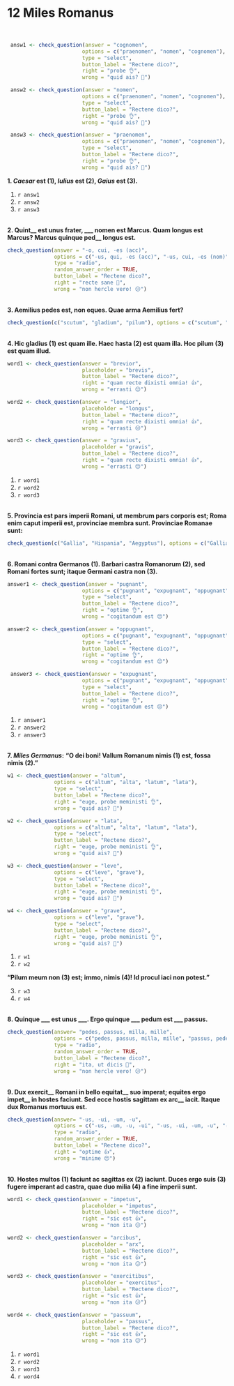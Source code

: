 # 12 Miles Romanus

</br>
```r
 answ1 <- check_question(answer = "cognomen",
                        options = c("praenomen", "nomen", "cognomen"),
                        type = "select",
                        button_label = "Rectene dico?",
                        right = "probe 👌", 
                        wrong = "quid ais? 🤨")

 answ2 <- check_question(answer = "nomen",
                        options = c("praenomen", "nomen", "cognomen"),
                        type = "select",
                        button_label = "Rectene dico?",
                        right = "probe 👌", 
                        wrong = "quid ais? 🤨")

 answ3 <- check_question(answer = "praenomen",
                        options = c("praenomen", "nomen", "cognomen"),
                        type = "select",
                        button_label = "Rectene dico?",
                        right = "probe 👌", 
                        wrong = "quid ais? 🤨")

```
**1. _Caesar_ est (1), _Iulius_ est (2), _Gaius_ est (3).**

1. `r answ1`
2. `r answ2`
3. `r answ3`

</br>
**2. Quint\_\_ est unus frater, \_\_\_ nomen est Marcus. Quam longus est Marcus? Marcus quinque ped\_\_ longus est.**


```r
check_question(answer = "-o, cui, -es (acc)", 
               options = c("-us, qui, -es (acc)", "-us, cui, -es (nom)", "-o, cui, -es (acc)", "-o, qui, -es (nom)"),
               type = "radio",
               random_answer_order = TRUE,
               button_label = "Rectene dico?",
               right = "recte sane 🙂", 
               wrong = "non hercle vero! 😕")
```
 
</br>
**3. Aemilius pedes est, non eques. Quae arma Aemilius fert?**

```r
check_question(c("scutum", "gladium", "pilum"), options = c("scutum", "gladium", "pilum", "hastam"), type = "checkbox", random_answer_order = TRUE, button_label = "Rectene dico?", right = "sic est  🤩", wrong = "minime 😔")
```

</br>
**4. Hic gladius (1) est quam ille. Haec hasta (2) est quam illa. Hoc pilum (3) est quam illud.** 

```r
word1 <- check_question(answer = "brevior",
                        placeholder = "brevis",
                        button_label = "Rectene dico?",
                        right = "quam recte dixisti omnia! 👍", 
                        wrong = "errasti 😔")

word2 <- check_question(answer = "longior",
                        placeholder = "longus",
                        button_label = "Rectene dico?",
                        right = "quam recte dixisti omnia! 👍", 
                        wrong = "errasti 😔")

word3 <- check_question(answer = "gravius",
                        placeholder = "gravis",
                        button_label = "Rectene dico?",
                        right = "quam recte dixisti omnia! 👍", 
                        wrong = "errasti 😔")
```
1. `r word1`
2. `r word2`
3. `r word3`

</br>
**5. Provincia est pars imperii Romani, ut membrum pars corporis est; Roma enim caput imperii est, provinciae membra sunt. Provinciae Romanae sunt:**

```r
check_question(c("Gallia", "Hispania", "Aegyptus"), options = c("Gallia", "Hispania", "Germania", "Aegyptus"), type = "checkbox", random_answer_order = TRUE, button_label = "Rectene dico?", right = "recte respondes 👍", wrong = "minime 😔")
```

</br>
**6. Romani contra Germanos (1). Barbari castra Romanorum (2), sed Romani fortes sunt; itaque Germani castra non (3).**

```r
answer1 <- check_question(answer = "pugnant",
                        options = c("pugnant", "expugnant", "oppugnant"),
                        type = "select",
                        button_label = "Rectene dico?",
                        right = "optime 👌", 
                        wrong = "cogitandum est 😔")

answer2 <- check_question(answer = "oppugnant",
                        options = c("pugnant", "expugnant", "oppugnant"),
                        type = "select",
                        button_label = "Rectene dico?",
                        right = "optime 👌", 
                        wrong = "cogitandum est 😔")

 answer3 <- check_question(answer = "expugnant",
                        options = c("pugnant", "expugnant", "oppugnant"),
                        type = "select",
                        button_label = "Rectene dico?",
                        right = "optime 👌", 
                        wrong = "cogitandum est 😔")

```
1. `r answer1`
2. `r answer2`
3. `r answer3`

</br>
**7. _Miles Germanus_:** 
**"O dei boni! Vallum Romanum nimis (1) est, fossa nimis (2)."**

```r
w1 <- check_question(answer = "altum", 
               options = c("altum", "alta", "latum", "lata"),
               type = "select",
               button_label = "Rectene dico?",
               right = "euge, probe meministi 👌", 
               wrong = "quid ais? 🤨")

w2 <- check_question(answer = "lata", 
               options = c("altum", "alta", "latum", "lata"),
               type = "select",
               button_label = "Rectene dico?",
               right = "euge, probe meministi 👌", 
               wrong = "quid ais? 🤨")

w3 <- check_question(answer = "leve", 
               options = c("leve", "grave"),
               type = "select",
               button_label = "Rectene dico?",
               right = "euge, probe meministi 👌", 
               wrong = "quid ais? 🤨")

w4 <- check_question(answer = "grave", 
               options = c("leve", "grave"),
               type = "select",
               button_label = "Rectene dico?",
               right = "euge, probe meministi 👌", 
               wrong = "quid ais? 🤨")
```
1. `r w1`
2. `r w2`

**"Pilum meum non (3) est; immo, nimis (4)! Id procul iaci non potest."**

3. `r w3`
4. `r w4`

</br>
**8. Quinque \_\_\_ est unus \_\_\_. Ergo quinque \_\_\_ pedum est \_\_\_ passus.**

```r
check_question(answer= "pedes, passus, milla, mille", 
               options = c("pedes, passus, milla, mille", "passus, pedes, milla, mille", "pedes, passus, mille, milla", "passus, pedes, mille, milla"), 
               type = "radio",
               random_answer_order = TRUE, 
               button_label = "Rectene dico?", 
               right = "ita, ut dicis 👏", 
               wrong = "non hercle vero! 😕")
```

</br>
**9. Dux exercit\_\_ Romani in bello equitat\_\_ suo imperat; equites ergo impet\_\_ in hostes faciunt. Sed ecce hostis sagittam ex arc\_\_ iacit. Itaque dux Romanus mortuus est.**

```r
check_question(answer= "-us, -ui, -um, -u", 
               options = c("-us, -um, -u, -ui", "-us, -ui, -um, -u", "-us, -u, -um, -ui", "-um, -us, -ui, -u"), 
               type = "radio",
               random_answer_order = TRUE, 
               button_label = "Rectene dico?", 
               right = "optime 👍", 
               wrong = "minime 😔")
```

</br>
**10. Hostes multos (1) faciunt ac sagittas ex (2) iaciunt. Duces ergo suis (3) fugere imperant ad castra, quae duo milia (4) a fine imperii sunt.**

```r
word1 <- check_question(answer = "impetus",
                        placeholder = "impetus",
                        button_label = "Rectene dico?",
                        right = "sic est 👍", 
                        wrong = "non ita 😕")

word2 <- check_question(answer = "arcibus",
                        placeholder = "arx",
                        button_label = "Rectene dico?",
                        right = "sic est 👍", 
                        wrong = "non ita 😕")

word3 <- check_question(answer = "exercitibus",
                        placeholder = "exercitus",
                        button_label = "Rectene dico?",
                        right = "sic est 👍", 
                        wrong = "non ita 😕")

word4 <- check_question(answer = "passuum",
                        placeholder = "passus",
                        button_label = "Rectene dico?",
                        right = "sic est 👍", 
                        wrong = "non ita 😕")
```

1. `r word1`
2. `r word2`
3. `r word3`
4. `r word4`